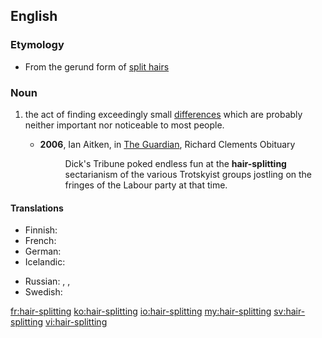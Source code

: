 ==English==

===Etymology===
* From the gerund form of [[split hairs]]
===Noun===
{{en-noun}}

# {{idiomatic}} the act of finding exceedingly small [[differences]] which are probably neither important nor noticeable to most people.
#* '''2006''', Ian Aitken, in [[w:The Guardian|The Guardian]], Richard Clements Obituary
#*: Dick's Tribune poked endless fun at the '''hair-splitting''' sectarianism of the various Trotskyist groups jostling on the fringes of the Labour party at that time.

====Translations====
{{trans-top|the act of finding exceedingly small differences which are neither important nor prominent}}
* Finnish: {{t-|fi|hiusten halkominen}} {{qualifier|idiomatic}}
* French: {{t+|fr|enculage de mouches|m}} {{qualifier|slang}}
* German: {{t+|de|Haarspalterei|f}}
* Icelandic: {{t-|is|hártogun|f}}
{{trans-mid}}
* Russian: {{t+|ru|скрупулёзный|tr=skrupul'óznyj}}, {{t+|ru|дотошный|tr=dotóšnyj}}, {{t-|ru|въедливый|tr=vjédlivyj}}
* Swedish: {{t+|sv|hårklyveri}}
{{trans-bottom}}

[[fr:hair-splitting]]
[[ko:hair-splitting]]
[[io:hair-splitting]]
[[my:hair-splitting]]
[[sv:hair-splitting]]
[[vi:hair-splitting]]
